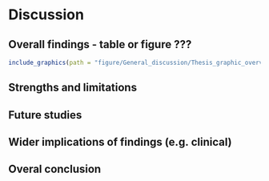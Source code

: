 # Discussion

## Overall findings - table or figure ???

```r
include_graphics(path = "figure/General_discussion/Thesis_graphic_overview_chapters.png", dpi = NA)
```

## Strengths and limitations

## Future studies

## Wider implications of findings (e.g. clinical)

## Overal conclusion